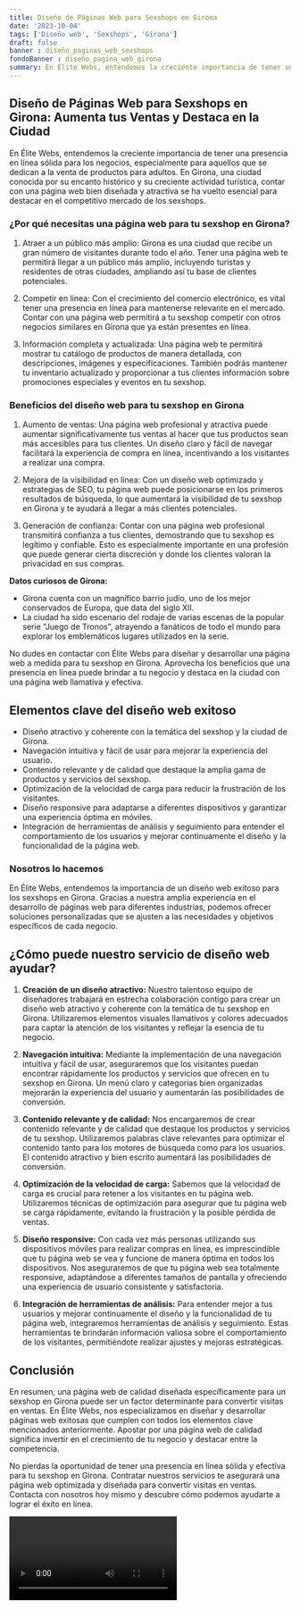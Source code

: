 ```yaml
---
title: Diseño de Páginas Web para Sexshops en Girona
date: '2023-10-04'
tags: ['Diseño web', 'Sexshops', 'Girona']
draft: false
banner : diseño_paginas_web_sexshops
fondoBanner : diseño_pagina_web_girona
summary: En Élite Webs, entendemos la creciente importancia de tener una presencia en línea sólida para los negocios, especialmente para aquellos que se dedican a la venta de productos para adultos. En Girona, una ciudad conocida por su encanto histórico y su creciente actividad turística, contar con una página web bien diseñada y atractiva se ha vuelto esencial para destacar en el competitivo mercado de los sexshops.
---
```


## Diseño de Páginas Web para Sexshops en Girona: Aumenta tus Ventas y Destaca en la Ciudad

En Élite Webs, entendemos la creciente importancia de tener una presencia en línea sólida para los negocios, especialmente para aquellos que se dedican a la venta de productos para adultos. En Girona, una ciudad conocida por su encanto histórico y su creciente actividad turística, contar con una página web bien diseñada y atractiva se ha vuelto esencial para destacar en el competitivo mercado de los sexshops.

### ¿Por qué necesitas una página web para tu sexshop en Girona?

1. Atraer a un público más amplio: Girona es una ciudad que recibe un gran número de visitantes durante todo el año. Tener una página web te permitirá llegar a un público más amplio, incluyendo turistas y residentes de otras ciudades, ampliando así tu base de clientes potenciales.

2. Competir en línea: Con el crecimiento del comercio electrónico, es vital tener una presencia en línea para mantenerse relevante en el mercado. Contar con una página web permitirá a tu sexshop competir con otros negocios similares en Girona que ya están presentes en línea.

3. Información completa y actualizada: Una página web te permitirá mostrar tu catálogo de productos de manera detallada, con descripciones, imágenes y especificaciones. También podrás mantener tu inventario actualizado y proporcionar a tus clientes información sobre promociones especiales y eventos en tu sexshop.

### Beneficios del diseño web para tu sexshop en Girona

1. Aumento de ventas: Una página web profesional y atractiva puede aumentar significativamente tus ventas al hacer que tus productos sean más accesibles para tus clientes. Un diseño claro y fácil de navegar facilitará la experiencia de compra en línea, incentivando a los visitantes a realizar una compra.

2. Mejora de la visibilidad en línea: Con un diseño web optimizado y estrategias de SEO, tu página web puede posicionarse en los primeros resultados de búsqueda, lo que aumentará la visibilidad de tu sexshop en Girona y te ayudará a llegar a más clientes potenciales.

3. Generación de confianza: Contar con una página web profesional transmitirá confianza a tus clientes, demostrando que tu sexshop es legítimo y confiable. Esto es especialmente importante en una profesión que puede generar cierta discreción y donde los clientes valoran la privacidad en sus compras.

**Datos curiosos de Girona:** 
- Girona cuenta con un magnífico barrio judío, uno de los mejor conservados de Europa, que data del siglo XII.
- La ciudad ha sido escenario del rodaje de varias escenas de la popular serie "Juego de Tronos", atrayendo a fanáticos de todo el mundo para explorar los emblemáticos lugares utilizados en la serie.

No dudes en contactar con Élite Webs para diseñar y desarrollar una página web a medida para tu sexshop en Girona. Aprovecha los beneficios que una presencia en línea puede brindar a tu negocio y destaca en la ciudad con una página web llamativa y efectiva.

<GifSeo />

<Cta />

## Elementos clave del diseño web exitoso

- Diseño atractivo y coherente con la temática del sexshop y la ciudad de Girona.
- Navegación intuitiva y fácil de usar para mejorar la experiencia del usuario.
- Contenido relevante y de calidad que destaque la amplia gama de productos y servicios del sexshop.
- Optimización de la velocidad de carga para reducir la frustración de los visitantes.
- Diseño responsive para adaptarse a diferentes dispositivos y garantizar una experiencia óptima en móviles.
- Integración de herramientas de análisis y seguimiento para entender el comportamiento de los usuarios y mejorar continuamente el diseño y la funcionalidad de la página web.

### Nosotros lo hacemos

En Élite Webs, entendemos la importancia de un diseño web exitoso para los sexshops en Girona. Gracias a nuestra amplia experiencia en el desarrollo de páginas web para diferentes industrias, podemos ofrecer soluciones personalizadas que se ajusten a las necesidades y objetivos específicos de cada negocio.

## ¿Cómo puede nuestro servicio de diseño web ayudar?

1. **Creación de un diseño atractivo:** Nuestro talentoso equipo de diseñadores trabajará en estrecha colaboración contigo para crear un diseño web atractivo y coherente con la temática de tu sexshop en Girona. Utilizaremos elementos visuales llamativos y colores adecuados para captar la atención de los visitantes y reflejar la esencia de tu negocio.

2. **Navegación intuitiva:** Mediante la implementación de una navegación intuitiva y fácil de usar, aseguraremos que los visitantes puedan encontrar rápidamente los productos y servicios que ofrecen en tu sexshop en Girona. Un menú claro y categorías bien organizadas mejorarán la experiencia del usuario y aumentarán las posibilidades de conversión.

3. **Contenido relevante y de calidad:** Nos encargaremos de crear contenido relevante y de calidad que destaque los productos y servicios de tu sexshop. Utilizaremos palabras clave relevantes para optimizar el contenido tanto para los motores de búsqueda como para los usuarios. El contenido atractivo y bien escrito aumentará las posibilidades de conversión.

4. **Optimización de la velocidad de carga:** Sabemos que la velocidad de carga es crucial para retener a los visitantes en tu página web. Utilizaremos técnicas de optimización para asegurar que tu página web se carga rápidamente, evitando la frustración y la posible pérdida de ventas.

5. **Diseño responsive:** Con cada vez más personas utilizando sus dispositivos móviles para realizar compras en línea, es imprescindible que tu página web se vea y funcione de manera óptima en todos los dispositivos. Nos aseguraremos de que tu página web sea totalmente responsive, adaptándose a diferentes tamaños de pantalla y ofreciendo una experiencia de usuario consistente y satisfactoria.

6. **Integración de herramientas de análisis:** Para entender mejor a tus usuarios y mejorar continuamente el diseño y la funcionalidad de tu página web, integraremos herramientas de análisis y seguimiento. Estas herramientas te brindarán información valiosa sobre el comportamiento de los visitantes, permitiéndote realizar ajustes y mejoras estratégicas.

## Conclusión

En resumen, una página web de calidad diseñada específicamente para un sexshop en Girona puede ser un factor determinante para convertir visitas en ventas. En Élite Webs, nos especializamos en diseñar y desarrollar páginas web exitosas que cumplen con todos los elementos clave mencionados anteriormente. Apostar por una página web de calidad significa invertir en el crecimiento de tu negocio y destacar entre la competencia.

No pierdas la oportunidad de tener una presencia en línea sólida y efectiva para tu sexshop en Girona. Contratar nuestros servicios te asegurará una página web optimizada y diseñada para convertir visitas en ventas. Contacta con nosotros hoy mismo y descubre cómo podemos ayudarte a lograr el éxito en línea.

<Video />

<CtaBot job='Sexshops' city='Girona'/>

<Gmaps query='Girona+españa+maps' />